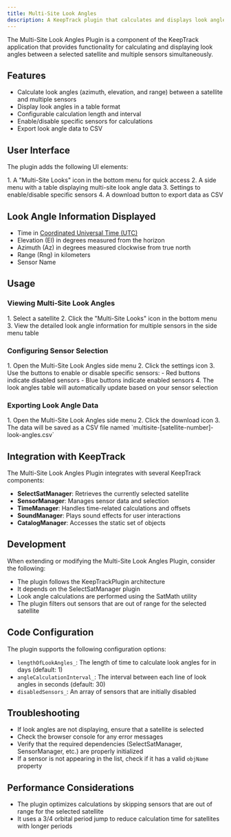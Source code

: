 ```yaml
---
title: Multi-Site Look Angles
description: A KeepTrack plugin that calculates and displays look angles between a selected satellite and multiple sensors.
---
```



The Multi-Site Look Angles Plugin is a component of the KeepTrack application that provides functionality for calculating and displaying look angles between a selected satellite and multiple sensors simultaneously.

## Features

- Calculate look angles (azimuth, elevation, and range) between a satellite and multiple sensors
- Display look angles in a table format
- Configurable calculation length and interval
- Enable/disable specific sensors for calculations
- Export look angle data to CSV

## User Interface

The plugin adds the following UI elements:

<Steps>
1. A "Multi-Site Looks" icon in the bottom menu for quick access
2. A side menu with a table displaying multi-site look angle data
3. Settings to enable/disable specific sensors
4. A download button to export data as CSV
</Steps>

## Look Angle Information Displayed

- Time in [Coordinated Universal Time (UTC)](https://en.wikipedia.org/wiki/Coordinated_Universal_Time)
- Elevation (El) in degrees measured from the horizon
- Azimuth (Az) in degrees measured clockwise from true north
- Range (Rng) in kilometers
- Sensor Name

## Usage

### Viewing Multi-Site Look Angles
<Steps>
1. Select a satellite
2. Click the "Multi-Site Looks" icon in the bottom menu
3. View the detailed look angle information for multiple sensors in the side menu table
</Steps>

### Configuring Sensor Selection
<Steps>
1. Open the Multi-Site Look Angles side menu
2. Click the settings icon
3. Use the buttons to enable or disable specific sensors:
   - Red buttons indicate disabled sensors
   - Blue buttons indicate enabled sensors
4. The look angles table will automatically update based on your sensor selection
</Steps>

### Exporting Look Angle Data
<Steps>
  1. Open the Multi-Site Look Angles side menu
  2. Click the download icon
  3. The data will be saved as a CSV file named `multisite-[satellite-number]-look-angles.csv`
</Steps>

## Integration with KeepTrack

The Multi-Site Look Angles Plugin integrates with several KeepTrack components:

- **SelectSatManager**: Retrieves the currently selected satellite
- **SensorManager**: Manages sensor data and selection
- **TimeManager**: Handles time-related calculations and offsets
- **SoundManager**: Plays sound effects for user interactions
- **CatalogManager**: Accesses the static set of objects

## Development

When extending or modifying the Multi-Site Look Angles Plugin, consider the following:

- The plugin follows the KeepTrackPlugin architecture
- It depends on the SelectSatManager plugin
- Look angle calculations are performed using the SatMath utility
- The plugin filters out sensors that are out of range for the selected satellite

## Code Configuration

The plugin supports the following configuration options:

- `lengthOfLookAngles_`: The length of time to calculate look angles for in days (default: 1)
- `angleCalculationInterval_`: The interval between each line of look angles in seconds (default: 30)
- `disabledSensors_`: An array of sensors that are initially disabled

## Troubleshooting

- If look angles are not displaying, ensure that a satellite is selected
- Check the browser console for any error messages
- Verify that the required dependencies (SelectSatManager, SensorManager, etc.) are properly initialized
- If a sensor is not appearing in the list, check if it has a valid `objName` property

## Performance Considerations

- The plugin optimizes calculations by skipping sensors that are out of range for the selected satellite
- It uses a 3/4 orbital period jump to reduce calculation time for satellites with longer periods